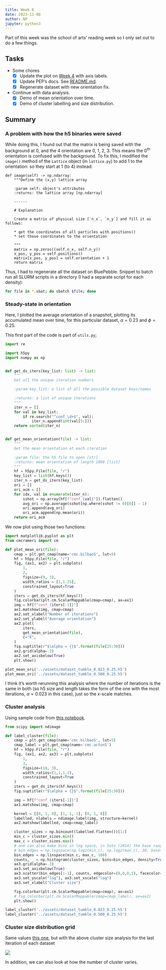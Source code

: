 ```yaml
---
title: Week 6
date: 2023-11-08
author: NP
jupyter: python3
---
```


::: {.callout-note appearance="simple"}
Part of this week was the school of arts' reading week so I only set out to do
a few things.
:::

## Tasks

- Some chores
  - [x] Update the plot on [Week 4](./week_4.qmd#plotting-snapshots) with axis labels.
  - [x] Update PEP's docs. See
    [README.md](https://github.com/dlactivematter/persistent-exclusion-process/blob/main/README.md).
  - [x] Regenerate dataset with new orientation fix.
- Continue with data analysis.
  - [x] Demo of mean orientation over time.
  - [x] Demo of cluster labelling and size distribution.

## Summary

### A problem with how the h5 binaries were saved

While doing this, I found out that the matrix is being saved with the
background at 0, and the 4 orientation are 0, 1, 2, 3. This means the 0^th^
orientation is confused with the background. To fix this, I modified the
`image()` method of the `Lattice` object (in `lattice.py`) to add 1 to the
orientation: so they start at 1 (to 4) instead:

```.python
def image(self) -> np.ndarray:
    """Define the (x,y) lattice array

    :param self: object's attributes
    :returns: the lattice array [np.ndarray]

    ------

    # Explanation

    Create a matrix of physical size [`n_x`, `n_y`] and fill it as follows:

    * get the coordinates of all particles with positions()
    * set those coordinates to the orientation

    """
    matrix = np.zeros((self.n_x, self.n_y))
    x_pos, y_pos = self.positions()
    matrix[x_pos, y_pos] = self.orientation + 1
    return matrix
```

Thus, I had to regenerate all the dataset on BluePebble. Snippet to batch run all
SLURM scripts in a directory (I had a separate script for each density):

```.bash
for file in *.sbat; do sbatch $file; done
```

### Steady-state in orientation

Here, I plotted the average orientation of a snapshot, plotting its accumulated
mean over time, for this particular dataset, $\alpha = 0.23$ and $\phi = 0.25$.

This first part of the code is part of `utils.py`;

```python
import re

import h5py
import numpy as np


def get_ds_iters(key_list: list) -> list:
    """
    Get all the unique iteration numbers

    :param key_list: a list of all the possible dataset keys/names

    :returns: a list of unique iterations
    """
    iter_n = []
    for val in key_list:
        if re.search("^conf_\d+$", val):
            iter_n.append(int(val[5:]))
    return sorted(iter_n)


def get_mean_orientation(file) -> list:
    """
    Get the mean orientation at each iteration

    :param file: the h5 file to open [str]
    :returns: mean orientation of length 1000 [list]
    """
    hf = h5py.File(file, "r")
    key_list = list(hf.keys())
    iter_n = get_ds_iters(key_list)
    ori = []
    ori_acm = []
    for idx, val in enumerate(iter_n):
        sshot = np.array(hf[f"conf_{val}"]).flatten()
        avg_ori = np.average(sshot[np.where(sshot != 0)[0]] - 1)
        ori.append(avg_ori)
        ori_acm.append(np.mean(ori))
    return ori_acm
```

We now plot using those two functions:

```python
import matplotlib.pyplot as plt
from cmcrameri import cm

def plot_mean_ori(file):
    cmap = plt.get_cmap(name='cmc.bilbaoS', lut=5)
    hf = h5py.File(file, "r")
    fig, (ax1, ax2) = plt.subplots(
        1,
        2,
        figsize=(9, 3),
        width_ratios = [1,1.25],
        constrained_layout=True
    )
    iters = get_ds_iters(hf.keys())
    fig.colorbar(plt.cm.ScalarMappable(cmap=cmap), ax=ax1)
    img = hf[f"conf_{iters[-1]}"]
    ax1.matshow(img, cmap=cmap)
    ax2.set_xlabel("Number of iterations")
    ax2.set_ylabel("Average orientation")
    ax2.plot(
        iters,
        get_mean_orientation(file),
        c="k",
    )
    fig.suptitle(r"$\alpha = {}$".format(file[25:30]))
    ax2.grid(alpha=.3)
    ax2.set_axisbelow(True)
    plt.show()
```

```python
plot_mean_ori('../assets/dataset_tumble_0.023_0.25.h5')
plot_mean_ori('../assets/dataset_tumble_0.500_0.25.h5')
```

I think it's worth rerunning this analysis where the number of iterations is the
same in both (so h5 size and length takes the form of the one with the most
iterations, $\alpha = 0.023$ in this case), just so the x-scale matches.

### Cluster analysis

Using sample code from [this notebook](../shared/ftnotes/label.ipynb).

```python
from scipy import ndimage

def label_cluster(file):
    cmap = plt.get_cmap(name='cmc.bilbaoS', lut=5)
    cmap_label = plt.get_cmap(name='cmc.actonS')
    hf = h5py.File(file, "r")
    fig, (ax1, ax2, ax3) = plt.subplots(
        1,
        3,
        figsize=(10, 3),
        width_ratios=(1,1,1.3),
        constrained_layout=True
    )
    iters = get_ds_iters(hf.keys())
    fig.suptitle(r"$\alpha = {}$".format(file[25:30]))

    img = hf[f"conf_{iters[-1]}"]
    ax1.matshow(img, cmap=cmap)

    kernel = [[0, 1, 0], [1, 1, 1], [0, 1, 0]]
    labelled, nlabels = ndimage.label(img, structure=kernel)
    ax2.matshow(labelled, cmap=cmap_label)

    cluster_sizes = np.bincount(labelled.flatten())[1:]
    min_c = cluster_sizes.min()
    max_c = cluster_sizes.max()
    # one can also make bins in log space, in Soto (2014) the base range is 1-1.5
    # bin_edges = np.logspace(np.log2(min_c), np.log2(max_c), 30, base=2)
    bin_edges = np.linspace(min_c, max_c, 100)
    counts, _ = np.histogram(cluster_sizes, bins=bin_edges, density=True)
    ax3.grid(alpha=.3)
    ax3.set_axisbelow(True)
    ax3.scatter(bin_edges[:-1], counts, edgecolor=(0,0,0,1), facecolor=(0,0,0,.3))
    ax3.set_yscale("log"), ax3.set_xscale("log")
    ax3.set_xlabel("Cluster size")

    fig.colorbar(plt.cm.ScalarMappable(cmap=cmap), ax=ax1)
    # fig.colorbar(plt.cm.ScalarMappable(cmap=cmap_label), ax=ax2)
    plt.show()
```

```python
label_cluster('../assets/dataset_tumble_0.023_0.25.h5')
label_cluster('../assets/dataset_tumble_0.500_0.25.h5')
```

### Cluster size distribution grid

Same values [this one](./week_4.qmd#plotting-snapshots), but with the above
cluster size analysis for the last iteration of each dataset

![](../assets/csize.png)

In addition, we can also look at how the number of cluster varies.
